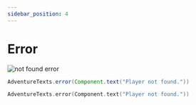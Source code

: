```yaml
---
sidebar_position: 4
---
```


# Error

<img src="/img/messages/error_not_found.png" alt="not found error" />

<Tabs>

<TabItem value="java" label="Java">

```java
AdventureTexts.error(Component.text("Player not found."))
```

</TabItem>

<TabItem value="kotlin" label="Kotlin">

```kotlin
AdventureTexts.error(Component.text("Player not found."))
```

</TabItem>

</Tabs>
